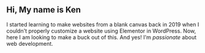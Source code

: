## Hi, My name is Ken

I started learning to make websites from a blank canvas back in 2019 when I couldn't properly customize a website using Elementor in WordPress. Now, here I am looking to make a buck out of this. And yes! I'm _passionate_ about web development.
